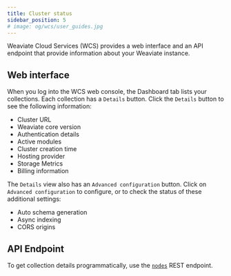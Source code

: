 ```yaml
---
title: Cluster status
sidebar_position: 5
# image: og/wcs/user_guides.jpg
---
```


Weaviate Cloud Services (WCS) provides a web interface and an API endpoint that provide information about your Weaviate instance. 

## Web interface

When you log into the WCS web console, the Dashboard tab lists your collections. Each collection has a `Details` button. Click the `Details` button to see the following information:

- Cluster URL
- Weaviate core version
- Authentication details
- Active modules
- Cluster creation time
- Hosting provider
- Storage Metrics
- Billing information

The `Details` view also has an `Advanced configuration` button. Click on `Advanced configuration` to configure, or to check the status of these additional settings:

- Auto schema generation
- Async indexing
- CORS origins


## API Endpoint

To get collection details programmatically, use the [`nodes`](/weaviate/api/rest/nodes) REST endpoint. 


<import APIOutputs />